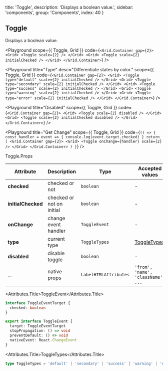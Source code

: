 
  title: 'Toggle',
  description: 'Displays a boolean value.',
  sidebar: 'components',
  group: 'Components',
  index: 40
}

## Toggle

Displays a boolean value.

<Playground
  scope={{ Toggle, Grid }}
  code={`
<Grid.Container gap={2}>
  <Grid>
    <Toggle scale={2} />
  </Grid>
  <Grid>
    <Toggle scale={2} initialChecked />
  </Grid>
</Grid.Container>
`}
/>

<Playground
  title="Type"
  desc="Differentiate states by color."
  scope={{ Toggle, Grid }}
  code={`
<Grid.Container gap={2}>
  <Grid>
    <Toggle type="default" scale={2} initialChecked />
  </Grid>
  <Grid>
    <Toggle type="secondary" scale={2} initialChecked />
  </Grid>
  <Grid>
    <Toggle type="success" scale={2} initialChecked />
  </Grid>
  <Grid>
    <Toggle type="warning" scale={2} initialChecked />
  </Grid>
  <Grid>
    <Toggle type="error" scale={2} initialChecked />
  </Grid>
</Grid.Container>
`}
/>

<Playground
  title="Disabled"
  scope={{ Toggle, Grid }}
  code={`
<Grid.Container gap={2}>
  <Grid>
    <Toggle scale={2} disabled />
  </Grid>
  <Grid>
    <Toggle scale={2} initialChecked disabled />
  </Grid>
</Grid.Container>
`}
/>

<Playground
  title="Get Change"
  scope={{ Toggle, Grid }}
  code={`
() => {
  const handler = event => {
    console.log(event.target.checked)
  }
  return (
    <Grid.Container gap={2}>
      <Grid>
        <Toggle onChange={handler} scale={2} />
      </Grid>
    </Grid.Container>
  )
}
`}
/>

<Attributes edit="/pages/docs/components/toggle.mdx">
<Attributes.Title>Toggle.Props</Attributes.Title>

| Attribute          | Description               | Type                  | Accepted values                    | Default   |
| ------------------ | ------------------------- | --------------------- | ---------------------------------- | --------- |
| **checked**        | checked or not            | `boolean`             | -                                  | -         |
| **initialChecked** | checked or not on initial | `boolean`             | -                                  | `false`   |
| **onChange**       | change event handler      | `ToggleEvent`         | -                                  | -         |
| **type**           | current type              | `ToggleTypes`         | [ToggleTypes](#toggletypes)        | `default` |
| **disabled**       | disable toggle            | `boolean`             | -                                  | `false`   |
| ...                | native props              | `LabelHTMLAttributes` | `'from', 'name', 'className', ...` | -         |

<Attributes.Title>ToggleEvent</Attributes.Title>

```ts
interface ToggleEventTarget {
  checked: boolean
}

export interface ToggleEvent {
  target: ToggleEventTarget
  stopPropagation: () => void
  preventDefault: () => void
  nativeEvent: React.ChangeEvent
}
```

<Attributes.Title>ToggleTypes</Attributes.Title>

```ts
type ToggleTypes = 'default' | 'secondary' | 'success' | 'warning' | 'error'
```

</Attributes>

